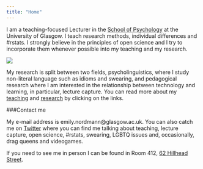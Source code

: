 ```yaml
---
title: "Home"
---
```


  
I am a teaching-focused Lecturer in the [School of Psychology](https://www.gla.ac.uk/schools/psychology/) at the University of Glasgow. I teach research methods, individual differences and #rstats. I strongly believe in the principles of open science and I try to incorporate them whenever possible into my teaching and my research.

<img src="images/me_2018.jpg" class="img1">  

My research is split between two fields, psycholinguistics, where I study non-literal language such as idioms and swearing, and pedagogical research where I am interested in the relationship between technology and learning, in particular, lecture capture. You can read more about my [teaching](Teaching.html) and [research](Research.html) by clicking on the links. 


###Contact me

My e-mail address is emily.nordmann@glasgow.ac.uk. You can also catch me on [Twitter](https://twitter.com/emilynordmann) where you can find me talking about teaching, lecture capture, open science, #rstats, swearing, LGBTQ issues and, occasionally, drag queens and videogames. 

If you need to see me in person I can be found in Room 412, [62 Hillhead Street](https://www.google.com/maps/place/62+Hillhead+St,+Glasgow+G12+8AD/@55.8737827,-4.2902561,17z/data=!3m1!4b1!4m5!3m4!1s0x488845cd968e9353:0xe0c5c8f039f9bc5d!8m2!3d55.8737797!4d-4.2880674).